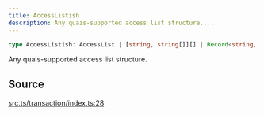 ```yaml
---
title: AccessListish
description: Any quais-supported access list structure....
---
```


```ts
type AccessListish: AccessList | [string, string[]][] | Record<string, string[]>;
```

Any quais-supported access list structure.

## Source

[src.ts/transaction/index.ts:28](https://github.com/dominant-strategies/quais-6.js/blob/3f482dd134064d41657ff7dc9ba8162f741c9c83/src.ts/transaction/index.ts#L28)
